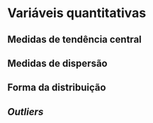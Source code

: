 # Variáveis quantitativas

## **Medidas de tendência central**

## **Medidas de dispersão**

## **Forma da distribuição**

## *Outliers*
